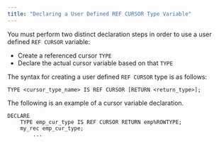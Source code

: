 ```yaml
---
title: "Declaring a User Defined REF CURSOR Type Variable"
---
```


<div id="declaring_a_user_defined_ref_cursor_type_variable" class="registered_link"></div>


You must perform two distinct declaration steps in order to use a user defined `REF CURSOR` variable:

  - Create a referenced cursor `TYPE`
  - Declare the actual cursor variable based on that `TYPE`

The syntax for creating a user defined `REF CURSOR` type is as follows:

``` text
TYPE <cursor_type_name> IS REF CURSOR [RETURN <return_type>];
```

The following is an example of a cursor variable declaration.

``` text
DECLARE
    TYPE emp_cur_type IS REF CURSOR RETURN emp%ROWTYPE;
    my_rec emp_cur_type;
        ...
```
